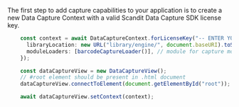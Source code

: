 The first step to add capture capabilities to your application is to create a new Data Capture Context with a valid Scandit Data Capture SDK license key.

```typescript
    const context = await DataCaptureContext.forLicenseKey("-- ENTER YOUR SCANDIT LICENSE KEY HERE --",{
      libraryLocation: new URL("library/engine/", document.baseURI).toString(),
      moduleLoaders: [barcodeCaptureLoader()], // module for capture mode e.g. [barcodeCaptureLoader()],
    });

    const dataCaptureView = new DataCaptureView();
    // #root element should be present in .html document
    dataCaptureView.connectToElement(document.getElementById("root"));

    await dataCaptureView.setContext(context);
```